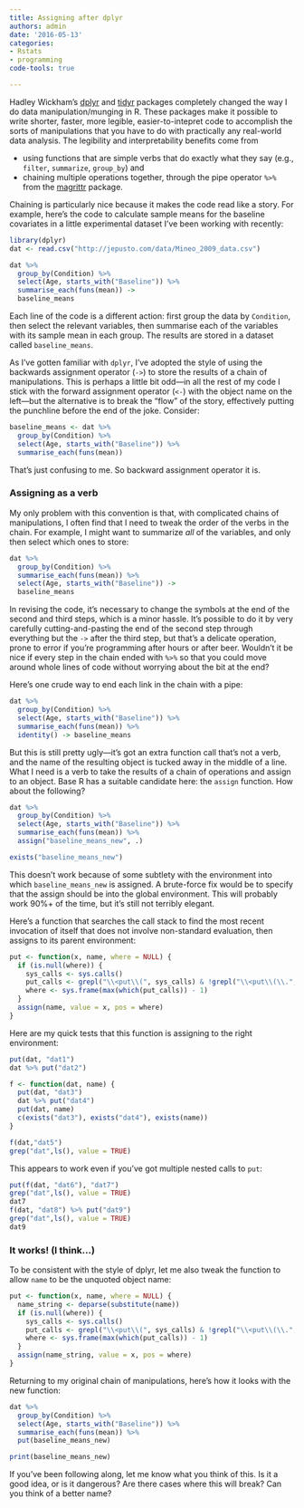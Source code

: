 ```yaml
---
title: Assigning after dplyr
authors: admin
date: '2016-05-13'
categories:
- Rstats
- programming
code-tools: true

---
```


Hadley Wickham's [dplyr](https://github.com/hadley/dplyr) and [tidyr](https://github.com/hadley/tidyr) packages completely changed the way I do data manipulation/munging in R. These packages make it possible to write shorter, faster, more legible, easier-to-intepret code to accomplish the sorts of manipulations that you have to do with practically any real-world data analysis. The legibility and interpretability benefits come from

* using functions that are simple verbs that do exactly what they say (e.g., `filter`, `summarize`, `group_by`) and
* chaining multiple operations together, through the pipe operator `%>%` from the [magrittr](https://cran.r-project.org/web/packages/magrittr/vignettes/magrittr.html) package. 

Chaining is particularly nice because it makes the code read like a story. For example, here's the code to calculate sample means for the baseline covariates in a little experimental dataset I've been working with recently:

```r
library(dplyr)
dat <- read.csv("http://jepusto.com/data/Mineo_2009_data.csv")

dat %>%
  group_by(Condition) %>%
  select(Age, starts_with("Baseline")) %>%
  summarise_each(funs(mean)) ->
  baseline_means
```

Each line of the code is a different action: first group the data by `Condition`, then select the relevant variables, then summarise each of the variables with its sample mean in each group. The results are stored in a dataset called `baseline_means`.

As I've gotten familiar with `dplyr`, I've adopted the style of using the backwards assignment operator (`->`) to store the results of a chain of manipulations. This is perhaps a little bit odd---in all the rest of my code I stick with the forward assignment operator (`<-`) with the object name on the left---but the alternative is to break the "flow" of the story, effectively putting the punchline before the end of the joke. Consider: 

```r
baseline_means <- dat %>%
  group_by(Condition) %>%
  select(Age, starts_with("Baseline")) %>%
  summarise_each(funs(mean))
```

That's just confusing to me. So backward assignment operator it is. 

### Assigning as a verb

My only problem with this convention is that, with complicated chains of manipulations, I often find that I need to tweak the order of the verbs in the chain. For example, I might want to summarize _all_ of the variables, and only then select which ones to store: 

```r
dat %>%
  group_by(Condition) %>%
  summarise_each(funs(mean)) %>%
  select(Age, starts_with("Baseline")) ->
  baseline_means
```

In revising the code, it's necessary to change the symbols at the end of the second and third steps, which is a minor hassle. It's possible to do it by very carefully cutting-and-pasting the end of the second step through everything but the `->` after the third step, but that's a delicate operation, prone to error if you're programming after hours or after beer. Wouldn't it be nice if every step in the chain ended with `%>%` so that you could move around whole lines of code without worrying about the bit at the end?

Here's one crude way to end each link in the chain with a pipe:

```r
dat %>%
  group_by(Condition) %>%
  select(Age, starts_with("Baseline")) %>%
  summarise_each(funs(mean)) %>%
  identity() -> baseline_means
```

But this is still pretty ugly---it's got an extra function call that's not a verb, and the name of the resulting object is tucked away in the middle of a line. What I need is a verb to take the results of a chain of operations and assign to an object. Base R has a suitable candidate here: the `assign` function. How about the following? 

```r

dat %>%
  group_by(Condition) %>%
  select(Age, starts_with("Baseline")) %>%
  summarise_each(funs(mean)) %>%
  assign("baseline_means_new", .)

exists("baseline_means_new")
```

This doesn't work because of some subtlety with the environment into which `baseline_means_new` is assigned. A brute-force fix would be to specify that the assign should be into the global environment. This will probably work 90%+ of the time, but it's still not terribly elegant. 

Here's a function that searches the call stack to find the most recent invocation of itself that does not involve non-standard evaluation, then assigns to its parent environment:

```r
put <- function(x, name, where = NULL) {
  if (is.null(where)) {
    sys_calls <- sys.calls()
    put_calls <- grepl("\\<put\\(", sys_calls) & !grepl("\\<put\\(\\.",sys_calls)
    where <- sys.frame(max(which(put_calls)) - 1)
  }
  assign(name, value = x, pos = where)
}

```

Here are my quick tests that this function is assigning to the right environment:

```r
put(dat, "dat1")
dat %>% put("dat2")

f <- function(dat, name) {
  put(dat, "dat3")
  dat %>% put("dat4")
  put(dat, name)
  c(exists("dat3"), exists("dat4"), exists(name))
}

f(dat,"dat5")
grep("dat",ls(), value = TRUE)
```

This appears to work even if you've got multiple nested calls to `put`:

```r
put(f(dat, "dat6"), "dat7")
grep("dat",ls(), value = TRUE)
dat7
f(dat, "dat8") %>% put("dat9")
grep("dat",ls(), value = TRUE)
dat9
```

### It works! (I think...)

To be consistent with the style of dplyr, let me also tweak the function to allow `name` to be the unquoted object name: 

```r
put <- function(x, name, where = NULL) {
  name_string <- deparse(substitute(name))
  if (is.null(where)) {
    sys_calls <- sys.calls()
    put_calls <- grepl("\\<put\\(", sys_calls) & !grepl("\\<put\\(\\.",sys_calls)
    where <- sys.frame(max(which(put_calls)) - 1)
  }
  assign(name_string, value = x, pos = where)
}
```

Returning to my original chain of manipulations, here's how it looks with the new function:

```r
dat %>%
  group_by(Condition) %>%
  select(Age, starts_with("Baseline")) %>%
  summarise_each(funs(mean)) %>%
  put(baseline_means_new)

print(baseline_means_new)
```

If you've been following along, let me know what you think of this. Is it a good idea, or is it dangerous? Are there cases where this will break? Can you think of a better name?
